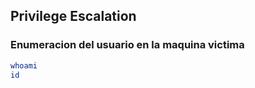 ## Privilege Escalation {-}

### Enumeracion del usuario en la maquina victima {-}

```bash
whoami
id
```


